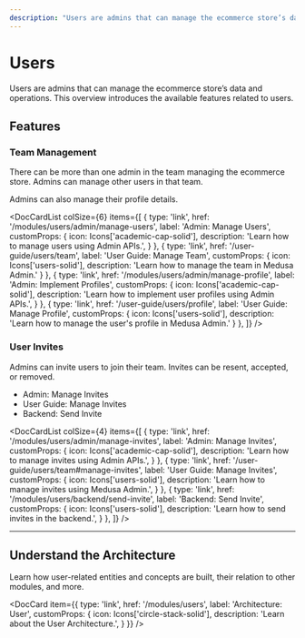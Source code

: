 ```yaml
---
description: "Users are admins that can manage the ecommerce store’s data and operations. Learn about the available features and guides."
---
```



# Users

Users are admins that can manage the ecommerce store’s data and operations. This overview introduces the available features related to users.

## Features

### Team Management

There can be more than one admin in the team managing the ecommerce store. Admins can manage other users in that team.

Admins can also manage their profile details.

<DocCardList colSize={6} items={[
  {
    type: 'link',
    href: '/modules/users/admin/manage-users',
    label: 'Admin: Manage Users',
    customProps: {
      icon: Icons['academic-cap-solid'],
      description: 'Learn how to manage users using Admin APIs.',
    }
  },
  {
    type: 'link',
    href: '/user-guide/users/team',
    label: 'User Guide: Manage Team',
    customProps: {
      icon: Icons['users-solid'],
      description: 'Learn how to manage the team in Medusa Admin.'
    }
  },
  {
    type: 'link',
    href: '/modules/users/admin/manage-profile',
    label: 'Admin: Implement Profiles',
    customProps: {
      icon: Icons['academic-cap-solid'],
      description: 'Learn how to implement user profiles using Admin APIs.',
    }
  },
  {
    type: 'link',
    href: '/user-guide/users/profile',
    label: 'User Guide: Manage Profile',
    customProps: {
      icon: Icons['users-solid'],
      description: 'Learn how to manage the user\'s profile in Medusa Admin.'
    }
  },
]} />

### User Invites

Admins can invite users to join their team. Invites can be resent, accepted, or removed.

- Admin: Manage Invites
- User Guide: Manage Invites
- Backend: Send Invite

<DocCardList colSize={4} items={[
  {
    type: 'link',
    href: '/modules/users/admin/manage-invites',
    label: 'Admin: Manage Invites',
    customProps: {
      icon: Icons['academic-cap-solid'],
      description: 'Learn how to manage invites using Admin APIs.',
    }
  },
  {
    type: 'link',
    href: '/user-guide/users/team#manage-invites',
    label: 'User Guide: Manage Invites',
    customProps: {
      icon: Icons['users-solid'],
      description: 'Learn how to manage invites using Medusa Admin.',
    }
  },
  {
    type: 'link',
    href: '/modules/users/backend/send-invite',
    label: 'Backend: Send Invite',
    customProps: {
      icon: Icons['users-solid'],
      description: 'Learn how to send invites in the backend.',
    }
  },
]} />

---

## Understand the Architecture

Learn how user-related entities and concepts are built, their relation to other modules, and more.

<DocCard item={{
  type: 'link',
  href: '/modules/users',
  label: 'Architecture: User',
  customProps: {
    icon: Icons['circle-stack-solid'],
    description: 'Learn about the User Architecture.',
  }
}} />
